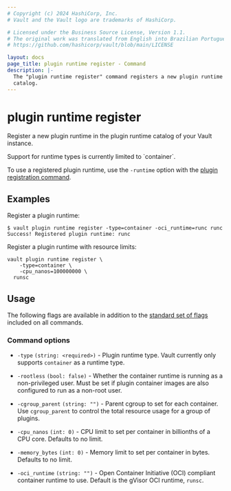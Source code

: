 ```yaml
---
# Copyright (c) 2024 HashiCorp, Inc.
# Vault and the Vault logo are trademarks of HashiCorp.

# Licensed under the Business Source License, Version 1.1.
# The original work was translated from English into Brazilian Portuguese.
# https://github.com/hashicorp/vault/blob/main/LICENSE

layout: docs
page_title: plugin runtime register - Command
description: |-
  The "plugin runtime register" command registers a new plugin runtime in Vault's plugin runtime
  catalog.
---
```


# plugin runtime register

Register a new plugin runtime in the plugin runtime catalog of your Vault instance.

<Note title="Limited type support">
  Support for runtime types is currently limited to `container`.
</Note>

To use a registered plugin runtime, use the `-runtime` option with the
[plugin registration command](/vault/docs/commands/plugin/register).

## Examples

Register a plugin runtime:

```shell-session
$ vault plugin runtime register -type=container -oci_runtime=runc runc
Success! Registered plugin runtime: runc
```

Register a plugin runtime with resource limits:

```shell-session
vault plugin runtime register \
    -type=container \
    -cpu_nanos=100000000 \
  runsc
```

## Usage

The following flags are available in addition to the [standard set of
flags](/vault/docs/commands) included on all commands.

### Command options

- `-type` `(string: <required>)` - Plugin runtime type. Vault currently only
  supports `container` as a runtime type.

- `-rootless` `(bool: false)` - Whether the container runtime is running as a
  non-privileged user. Must be set if plugin container images are also configured
  to run as a non-root user.

- `-cgroup_parent` `(string: "")` - Parent cgroup to set for each container.
  Use `cgroup_parent` to control the total resource usage for a group of plugins.

- `-cpu_nanos` `(int: 0)` - CPU limit to set per container in billionths of a
  CPU core. Defaults to no limit.

- `-memory_bytes` `(int: 0)` - Memory limit to set per container in bytes.
  Defaults to no limit.

- `-oci_runtime` `(string: "")` - Open Container Initiative (OCI) compliant
  container runtime to use. Default is the gVisor OCI runtime, `runsc`.
